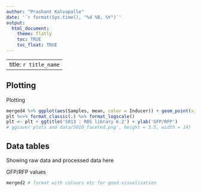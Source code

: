 ```yaml
---
author: "Prashant Kalvapalle"
date: '`r format(Sys.time(), "%d %B, %Y")`'
output: 
  html_document:
    theme: flatly
    toc: TRUE
    toc_float: TRUE
---
```


---
title: `r title_name`
---

## Plotting

Plotting

```r
merged4 %>% ggplot(aes(Samples, mean, color = Inducer)) + geom_point(size = 3) + geom_errorbar(aes(ymin = mean - sd, ymax = mean + sd), width = 0.25) + scale_shape_manual(values = c(1,16)) -> plt
plt %<>% format_classic(.) %>% format_logscale()
plt <- plt + ggtitle('S013 : RBS library 6.2') + ylab('GFP/RFP')
# ggsave('plots and data/S010_faceted.png', height = 3.5, width = 14)
```

## Data tables

Showing raw data and processed data here 

GFP/RFP values
``` r
merged2 # format with colours etc for good visualization
```
